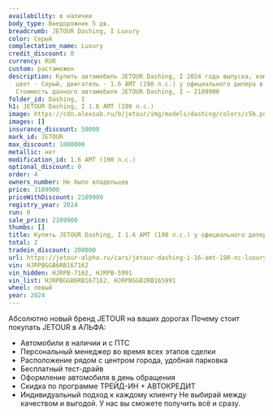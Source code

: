 ```yaml
---
availability: в наличии
body_type: Внедорожник 5 дв.
breadcrumb: JETOUR Dashing, I Luxury
color: Серый
complectation_name: Luxury
credit_discount: 0
currency: RUR
custom: растаможен
description: Купить автомобиль JETOUR Dashing, I 2024 года выпуска, комплектация Luxury,
  цвет - Серый, двигатель - 1.6 AMT (190 л.с.) у официального дилера в г. Самара.
  Стоимость данного автомобиля JETOUR Dashing, I – 2109900
folder_id: Dashing, I
h1: JETOUR Dashing, I 1.6 AMT (190 л.с.)
image: https://cdn.alexsab.ru/b/jetour/img/models/dashing/colors/c5b.png
images: []
insurance_discount: 50000
mark_id: JETOUR
max_discount: 1080000
metallic: нет
modification_id: 1.6 AMT (190 л.с.)
optional_discount: 0
order: 4
owners_number: Не было владельцев
price: 3189900
priceWithDiscount: 2109900
registry_year: 2024
run: 0
sale_price: 2109900
thumbs: []
title: Купить JETOUR Dashing, I 1.6 AMT (190 л.с.) у официального дилера в Самаре
total: 2
tradein_discount: 200000
url: https://jetour-alpha.ru/cars/jetour-dashing-i-16-amt-190-лс-luxury-серый-2024/
vin: HJRPBGGB6RB167162
vin_hidden: HJRPB-7162, HJRPB-5991
vin_list: HJRPBGGB6RB167162, HJRPBGGB2RB165991
wheel: левый
year: 2024
---
```

Абсолютно новый бренд JETOUR на ваших дорогах
Почему стоит покупать JETOUR в АЛЬФА:
- Автомобили в наличии и с ПТС
- Персональный менеджер во время всех этапов сделки
- Расположение рядом с центром города, удобная парковка
- Бесплатный тест-драйв
- Оформление автомобиля в день обращения
- Скидка по программе ТРЕЙД-ИН + АВТОКРЕДИТ
- Индивидуальный подход  к каждому клиенту
Не выбирай между качеством и выгодой. У нас вы сможете получить всё и сразу.